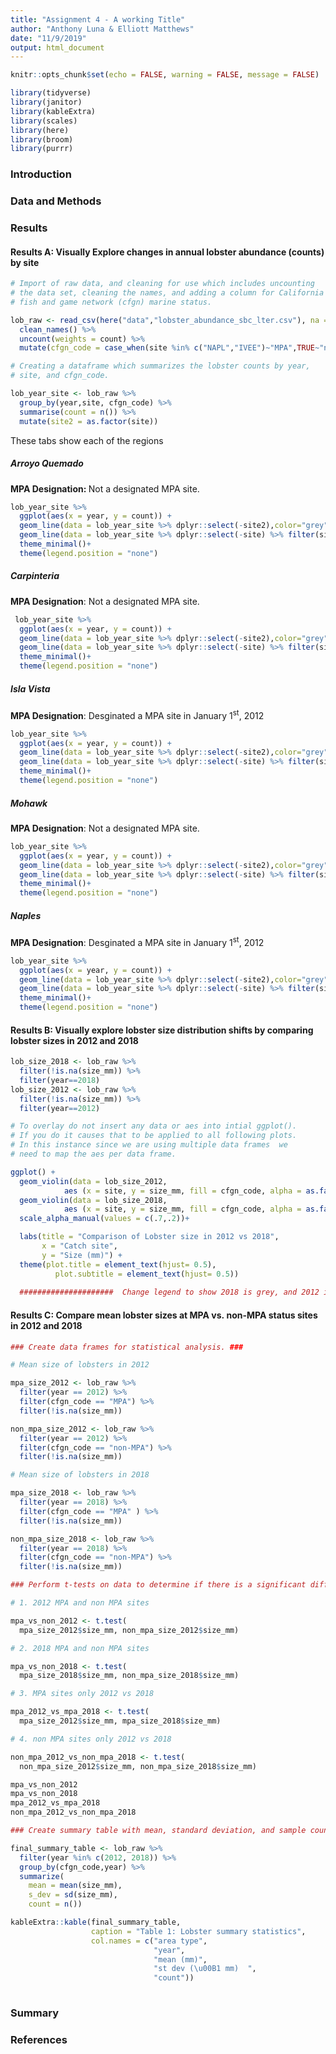 ```yaml
---
title: "Assignment 4 - A working Title"
author: "Anthony Luna & Elliott Matthews"
date: "11/9/2019"
output: html_document
---
```


```r
knitr::opts_chunk$set(echo = FALSE, warning = FALSE, message = FALSE)
```
```r
library(tidyverse)
library(janitor)
library(kableExtra)
library(scales)
library(here)
library(broom)
library(purrr)
```

### Introduction

### Data and Methods

### Results

#### Results A: Visually Explore changes in annual lobster abundance (counts) by site {.tabset}

```r
# Import of raw data, and cleaning for use which includes uncounting
# the data set, cleaning the names, and adding a column for California
# fish and game network (cfgn) marine status.

lob_raw <- read_csv(here("data","lobster_abundance_sbc_lter.csv"), na = "-99999") %>% 
  clean_names() %>% 
  uncount(weights = count) %>% 
  mutate(cfgn_code = case_when(site %in% c("NAPL","IVEE")~"MPA",TRUE~"non-MPA"))

# Creating a dataframe which summarizes the lobster counts by year, 
# site, and cfgn_code.

lob_year_site <- lob_raw %>% 
  group_by(year,site, cfgn_code) %>% 
  summarise(count = n()) %>% 
  mutate(site2 = as.factor(site))

```

These tabs show each of the regions

##### Arroyo Quemado 

**MPA Designation: ** Not a designated MPA site.


```r
lob_year_site %>% 
  ggplot(aes(x = year, y = count)) +
  geom_line(data = lob_year_site %>% dplyr::select(-site2),color="grey", aes(group=site)) +
  geom_line(data = lob_year_site %>% dplyr::select(-site) %>% filter(site2 == "AQUE"), color="#CC60A8",size=1.2) +
  theme_minimal()+
  theme(legend.position = "none")

```

##### Carpinteria

**MPA Designation**: Not a designated MPA site.


```r
 lob_year_site %>% 
  ggplot(aes(x = year, y = count)) +
  geom_line(data = lob_year_site %>% dplyr::select(-site2),color="grey", aes(group=site)) +
  geom_line(data = lob_year_site %>% dplyr::select(-site) %>% filter(site2 == "CARP"),color="#CC60A8",size=1.2) +
  theme_minimal()+
  theme(legend.position = "none")
```

##### Isla Vista

**MPA Designation**: Desginated a MPA site in January 1^st^, 2012

```r
lob_year_site %>% 
  ggplot(aes(x = year, y = count)) +
  geom_line(data = lob_year_site %>% dplyr::select(-site2),color="grey", aes(group=site)) +
  geom_line(data = lob_year_site %>% dplyr::select(-site) %>% filter(site2 == "IVEE"),color="#CC60A8",size=1.2) +
  theme_minimal()+
  theme(legend.position = "none")
```

##### Mohawk

**MPA Designation**: Not a designated MPA site.

```r
lob_year_site %>% 
  ggplot(aes(x = year, y = count)) +
  geom_line(data = lob_year_site %>% dplyr::select(-site2),color="grey", aes(group=site)) +
  geom_line(data = lob_year_site %>% dplyr::select(-site) %>% filter(site2 == "MOHK"),color="#CC60A8",size=1.2) +
  theme_minimal()+
  theme(legend.position = "none")
```

##### Naples

**MPA Designation**: Desginated a MPA site in January 1^st^, 2012

```r
lob_year_site %>% 
  ggplot(aes(x = year, y = count)) +
  geom_line(data = lob_year_site %>% dplyr::select(-site2),color="grey", aes(group=site)) +
  geom_line(data = lob_year_site %>% dplyr::select(-site) %>% filter(site2 == "NAPL"),color="#CC60A8",size=1.2) +
  theme_minimal()+
  theme(legend.position = "none")
```




#### Results B: Visually explore lobster size distribution shifts by comparing lobster sizes in 2012 and 2018

```r
lob_size_2018 <- lob_raw %>% 
  filter(!is.na(size_mm)) %>% 
  filter(year==2018) 
lob_size_2012 <- lob_raw %>%    
  filter(!is.na(size_mm)) %>% 
  filter(year==2012)

# To overlay do not insert any data or aes into intial ggplot(). 
# If you do it causes that to be applied to all following plots. 
# In this instance since we are using multiple data frames  we 
# need to map the aes per data frame.

ggplot() + 
  geom_violin(data = lob_size_2012, 
            aes (x = site, y = size_mm, fill = cfgn_code, alpha = as.factor(year))) +
  geom_violin(data = lob_size_2018, 
            aes (x = site, y = size_mm, fill = cfgn_code, alpha = as.factor(year))) +
  scale_alpha_manual(values = c(.7,.2))+

  labs(title = "Comparison of Lobster size in 2012 vs 2018",
       x = "Catch site",
       y = "Size (mm)") +
  theme(plot.title = element_text(hjust= 0.5),
          plot.subtitle = element_text(hjust= 0.5))
  
  #####################  Change legend to show 2018 is grey, and 2012 is solid##############


```


#### Results C: Compare mean lobster sizes at MPA vs. non-MPA status sites in 2012 and 2018

```r
### Create data frames for statistical analysis. ###

# Mean size of lobsters in 2012

mpa_size_2012 <- lob_raw %>% 
  filter(year == 2012) %>%
  filter(cfgn_code == "MPA") %>% 
  filter(!is.na(size_mm)) 

non_mpa_size_2012 <- lob_raw %>% 
  filter(year == 2012) %>%
  filter(cfgn_code == "non-MPA") %>% 
  filter(!is.na(size_mm)) 

# Mean size of lobsters in 2018

mpa_size_2018 <- lob_raw %>% 
  filter(year == 2018) %>%
  filter(cfgn_code == "MPA" ) %>% 
  filter(!is.na(size_mm)) 

non_mpa_size_2018 <- lob_raw %>% 
  filter(year == 2018) %>%
  filter(cfgn_code == "non-MPA") %>% 
  filter(!is.na(size_mm))

### Perform t-tests on data to determine if there is a significant difference between lobster sites in:

# 1. 2012 MPA and non MPA sites 

mpa_vs_non_2012 <- t.test(
  mpa_size_2012$size_mm, non_mpa_size_2012$size_mm)

# 2. 2018 MPA and non MPA sites

mpa_vs_non_2018 <- t.test(
  mpa_size_2018$size_mm, non_mpa_size_2018$size_mm)

# 3. MPA sites only 2012 vs 2018

mpa_2012_vs_mpa_2018 <- t.test(
  mpa_size_2012$size_mm, mpa_size_2018$size_mm)

# 4. non MPA sites only 2012 vs 2018

non_mpa_2012_vs_non_mpa_2018 <- t.test(
  non_mpa_size_2012$size_mm, non_mpa_size_2018$size_mm)

mpa_vs_non_2012
mpa_vs_non_2018
mpa_2012_vs_mpa_2018
non_mpa_2012_vs_non_mpa_2018


```

```r
### Create summary table with mean, standard deviation, and sample count

final_summary_table <- lob_raw %>% 
  filter(year %in% c(2012, 2018)) %>% 
  group_by(cfgn_code,year) %>% 
  summarize(
    mean = mean(size_mm),
    s_dev = sd(size_mm),
    count = n())

kableExtra::kable(final_summary_table, 
                  caption = "Table 1: Lobster summary statistics",
                  col.names = c("area type",
                                "year",
                                "mean (mm)",
                                "st dev (\u00B1 mm)  ",
                                "count"))
  
```


### Summary

### References